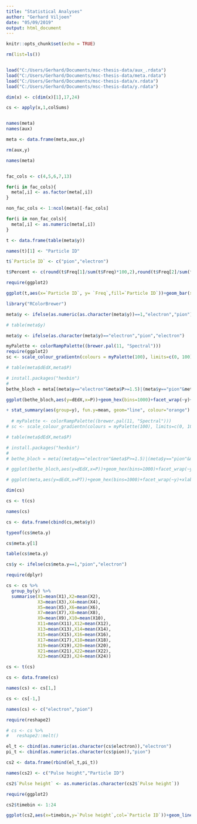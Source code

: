 ---
title: "Statistical Analyses"
author: "Gerhard Viljoen"
date: "05/09/2019"
output: html_document
---

```{r setup, include=FALSE}
knitr::opts_chunk$set(echo = TRUE)
```

```{r}
rm(list=ls())


load("C:/Users/Gerhard/Documents/msc-thesis-data/aux_.rdata")
load("C:/Users/Gerhard/Documents/msc-thesis-data/meta.rdata")
load("C:/Users/Gerhard/Documents/msc-thesis-data/x.rdata")
load("C:/Users/Gerhard/Documents/msc-thesis-data/y.rdata")

dim(x) <- c(dim(x)[1],17,24)

cs <- apply(x,1,colSums)


names(meta)
names(aux)

meta <- data.frame(meta,aux,y)

rm(aux,y)

names(meta)


fac_cols <- c(4,5,6,7,13)

for(i in fac_cols){
  meta[,i] <- as.factor(meta[,i])
}

non_fac_cols <- 1:ncol(meta)[-fac_cols]

for(i in non_fac_cols){
  meta[,i] <- as.numeric(meta[,i])
}

```

```{r}
t <- data.frame(table(meta$y))

names(t)[1] <- "Particle ID"

t$`Particle ID` <- c("pion","electron")

t$Percent <- c(round(t$Freq[1]/sum(t$Freq)*100,2),round(t$Freq[2]/sum(t$Freq)*100,2))

require(ggplot2)

ggplot(t,aes(x=`Particle ID`, y= `Freq`,fill=`Particle ID`))+geom_bar(stat = "identity")+geom_text(label=c(paste0(t$Freq[1],"\n (",t$Percent[1],"%)"),paste0(t$Freq[2],"\n (",t$Percent[2],"%)")))

```


```{r}

library("RColorBrewer")

meta$y <- ifelse(as.numeric(as.character(meta$y))==1,"electron","pion")

# table(meta$y)

meta$y <- ifelse(as.character(meta$y)=="electron","pion","electron")

myPalette <- colorRampPalette((brewer.pal(11, "Spectral")))
require(ggplot2)
sc <- scale_colour_gradientn(colours = myPalette(100), limits=c(0, 100))

# table(meta$dEdX,meta$P)

# install.packages("hexbin")
# 
bethe_bloch = meta[(meta$y=="electron"&meta$P>=1.5)|(meta$y=="pion"&meta$P>=2),]

ggplot(bethe_bloch,aes(y=dEdX,x=P))+geom_hex(bins=1000)+facet_wrap(~y)+xlab("Momentum (GeV/c)")+ylab("dE/dX (Arbitrary Units)")

+ stat_summary(aes(group=y), fun.y=mean, geom="line", colour="orange")
  
  # myPalette <- colorRampPalette((brewer.pal(11, "Spectral")))
# sc <- scale_colour_gradientn(colours = myPalette(100), limits=c(0, 100))

# table(meta$dEdX,meta$P)

# install.packages("hexbin")
# 
# bethe_bloch = meta[(meta$y=="electron"&meta$P>=1.5)|(meta$y=="pion"&meta$P>=2),]

# ggplot(bethe_bloch,aes(y=dEdX,x=P))+geom_hex(bins=1000)+facet_wrap(~y)+xlab("Momentum (GeV/c)")+ylab("dE/dX (Arbitrary Units)")+geom_line()

# ggplot(meta,aes(y=dEdX,x=PT))+geom_hex(bins=1000)+facet_wrap(~y)+xlab("Transverse Momentum (P_T) (GeV/c)")+ylab("dE/dX (Arbitrary Units)")
```


```{r}
dim(cs)

cs <- t(cs)

names(cs)

cs <- data.frame(cbind(cs,meta$y))

typeof(cs$meta.y)

cs$meta.y[1]

table(cs$meta.y)

cs$y <- ifelse(cs$meta.y==1,"pion","electron")

require(dplyr)

cs <- cs %>%
  group_by(y) %>%
  summarise(X1=mean(X1),X2=mean(X2),
            X3=mean(X3),X4=mean(X4),
            X5=mean(X5),X6=mean(X6),
            X7=mean(X7),X8=mean(X8),
            X9=mean(X9),X10=mean(X10),
            X11=mean(X11),X12=mean(X12),
            X13=mean(X13),X14=mean(X14),
            X15=mean(X15),X16=mean(X16),
            X17=mean(X17),X18=mean(X18),
            X19=mean(X19),X20=mean(X20),
            X21=mean(X21),X22=mean(X22),
            X23=mean(X23),X24=mean(X24))

cs <- t(cs)

cs <- data.frame(cs)

names(cs) <- cs[1,]

cs <- cs[-1,]

names(cs) <- c("electron","pion")

require(reshape2)

# cs <- cs %>%
#   reshape2::melt()

el_t <- cbind(as.numeric(as.character(cs$electron)),"electron")
pi_t <- cbind(as.numeric(as.character(cs$pion)),"pion")

cs2 <- data.frame(rbind(el_t,pi_t))

names(cs2) <- c("Pulse height","Particle ID")

cs2$`Pulse height` <- as.numeric(as.character(cs2$`Pulse height`))

require(ggplot2)

cs2$timebin <- 1:24

ggplot(cs2,aes(x=timebin,y=`Pulse height`,col=`Particle ID`))+geom_line()+ylab("Average Pulse Height (mv)")+xlab("Time bin (Arbitrary Units)")
```





































